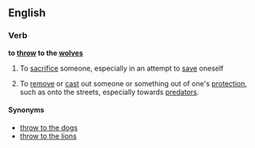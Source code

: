==English==

===Verb===
'''to [[throw]] to the [[wolves]]'''

# {{context|idiomatic}} To [[sacrifice]] someone, especially in an attempt to [[save]] oneself
# {{context|idiomatic}} To [[remove]] or [[cast]] out someone or something out of one's [[protection]], such as onto the streets, especially towards [[predators]].

====Synonyms====
* [[throw to the dogs]]
* [[throw to the lions]]